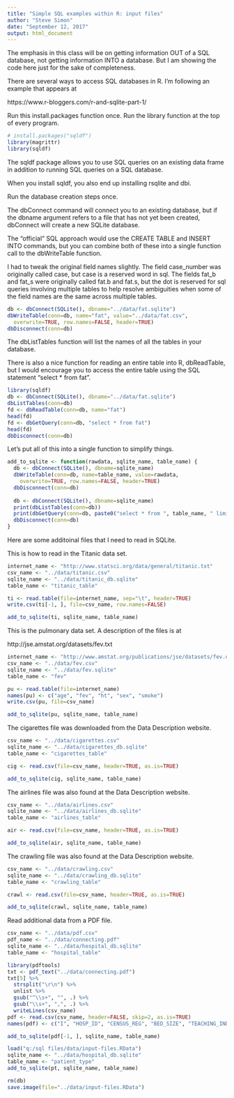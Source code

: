 ```yaml
---
title: "Simple SQL examples within R: input files"
author: "Steve Simon"
date: "September 12, 2017"
output: html_document
---
```


The emphasis in this class will be on getting information OUT of a SQL database, not getting information INTO a database. But I am showing the code here just for the sake of completeness.

There are several ways to access SQL databases in R. I'm following an example that appears at 

https://www.r-bloggers.com/r-and-sqlite-part-1/

Run this install.packages function once. Run the library function at the top of every program.

```r
# install.packages("sqldf")
library(magrittr)
library(sqldf)
```

The sqldf package allows you to use SQL queries on an existing data frame in addition to running SQL queries on a SQL database.

When you install sqldf, you also end up installing rsqlite and dbi. 

Run the database creation steps once.

The dbConnect command will connect you to an existing database, but if the dbname argument refers to a file that has not yet been created, dbConnect will create a new SQLite database.

The "official" SQL approach would use the CREATE TABLE and INSERT INTO commands, but you can combine both of these into a single function call to the dbWriteTable function.

I had to tweak the original field names slightly. The field case_number was originally called case, but case is a reserved word in sql. The fields fat_b and fat_s were originally called fat.b and fat.s, but the dot is reserved for sql queries involving multiple tables to help resolve ambiguities when some of the field names are the same across multiple tables.

```r
db <- dbConnect(SQLite(), dbname="../data/fat.sqlite")
dbWriteTable(conn=db, name="fat", value="../data/fat.csv",
  overwrite=TRUE, row.names=FALSE, header=TRUE)
dbDisconnect(conn=db)
```

The dbListTables function will list the names of all the tables in your database.

There is also a nice function for reading an entire table into R, dbReadTable, but I would encourage you to access the entire table using the SQL statement "select * from fat".

```r
library(sqldf)
db <- dbConnect(SQLite(), dbname="../data/fat.sqlite")
dbListTables(conn=db)
fd <- dbReadTable(conn=db, name="fat")
head(fd)
fd <- dbGetQuery(conn=db, "select * from fat")
head(fd)
dbDisconnect(conn=db)
```

Let's put all of this into a single function to simplify things.

```r
add_to_sqlite <- function(rawdata, sqlite_name, table_name) {
  db <- dbConnect(SQLite(), dbname=sqlite_name)
  dbWriteTable(conn=db, name=table_name, value=rawdata,
    overwrite=TRUE, row.names=FALSE, header=TRUE)
  dbDisconnect(conn=db)
  
  db <- dbConnect(SQLite(), dbname=sqlite_name)
  print(dbListTables(conn=db))
  print(dbGetQuery(conn=db, paste0("select * from ", table_name, " limit 5")))
  dbDisconnect(conn=db)
}
```

Here are some additoinal files that I need to read in SQLite.

This is how to read in the Titanic data set.

```r
internet_name <- "http://www.statsci.org/data/general/titanic.txt"
csv_name <- "../data/titanic.csv"
sqlite_name <- "../data/titanic_db.sqlite"
table_name <- "titanic_table"

ti <- read.table(file=internet_name, sep="\t", header=TRUE)
write.csv(ti[-1, ], file=csv_name, row.names=FALSE)

add_to_sqlite(ti, sqlite_name, table_name)
```

This is the pulmonary data set. A description of the files is at

http://jse.amstat.org/datasets/fev.txt

```r
internet_name <- "http://www.amstat.org/publications/jse/datasets/fev.dat.txt"
csv_name <- "../data/fev.csv"
sqlite_name <- "../data/fev.sqlite"
table_name <- "fev"

pu <- read.table(file=internet_name)
names(pu) <- c("age", "fev", "ht", "sex", "smoke")
write.csv(pu, file=csv_name)

add_to_sqlite(pu, sqlite_name, table_name)
```

The cigarettes file was downloaded from the Data Description website.

```r
csv_name <- "../data/cigarettes.csv"
sqlite_name <- "../data/cigarettes_db.sqlite"
table_name <- "cigarettes_table"

cig <- read.csv(file=csv_name, header=TRUE, as.is=TRUE)

add_to_sqlite(cig, sqlite_name, table_name)
```

The airlines file was also found at the Data Description website.

```r
csv_name <- "../data/airlines.csv"
sqlite_name <- "../data/airlines_db.sqlite"
table_name <- "airlines_table"

air <- read.csv(file=csv_name, header=TRUE, as.is=TRUE)

add_to_sqlite(air, sqlite_name, table_name)
```

The crawling file was also found at the Data Description website.

```r
csv_name <- "../data/crawling.csv"
sqlite_name <- "../data/crawling_db.sqlite"
table_name <- "crawling_table"

crawl <- read.csv(file=csv_name, header=TRUE, as.is=TRUE)

add_to_sqlite(crawl, sqlite_name, table_name)
```

Read additional data from a PDF file.

```r
csv_name <- "../data/pdf.csv"
pdf_name <- "../data/connecting.pdf"
sqlite_name <- "../data/hospital_db.sqlite"
table_name <- "hospital_table"

library(pdftools)
txt <- pdf_text("../data/connecting.pdf")
txt[5] %>%
  strsplit("\r\n") %>%
  unlist %>%
  gsub("^\\s+", "", .) %>%
  gsub("\\s+", ",", .) %>%
  writeLines(csv_name)
pdf <- read.csv(csv_name, header=FALSE, skip=2, as.is=TRUE)
names(pdf) <- c("I", "HOSP_ID", "CENSUS_REG", "BED_SIZE", "TEACHING_IND", "RURAL_URBAN", "ACUTE_NONACUTE")

add_to_sqlite(pdf[-1, ], sqlite_name, table_name)
```

```r
load("q:/sql files/data/input-files.RData")
sqlite_name <- "../data/hospital_db.sqlite"
table_name <- "patient_type"
add_to_sqlite(pt, sqlite_name, table_name)
```

```r
rm(db)
save.image(file="../data/input-files.RData")
```